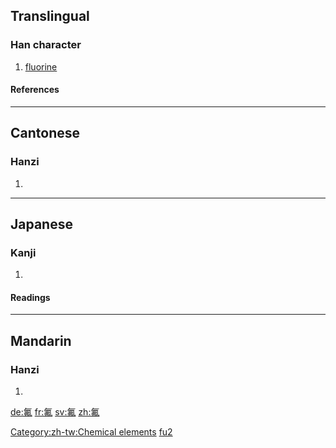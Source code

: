 ==Translingual==
===Han character===
{{Han char|rn=84|rad=气|as=05|sn=9|four=8051<sub>0</sub>|canj=人弓中中弓 (ONLLN)}}
# [[fluorine]]
====References====
{{Han ref|kx=0599.111|dkj=17058|hdz=32011.060|uh=6C1F|ud=27679|bh=AC74|bd=44148}}

----
==Cantonese==
===Hanzi===
{{yue-hanzi|jyut=fat<sup>1</sup>|y=fat<sup>1</sup>}}
# {{defn|Cantonese}}

----
==Japanese==
===Kanji===
{{ja-kanji|grade=|rs=气05}}
# {{defn|Japanese}} 
====Readings====
{{ja-readings|on=[[ふつ]] (futsu)|kun=}}

----
==Mandarin==
===Hanzi===
{{cmn-hanzi|pin=[[fú]] ([[fu2]])|wg=fu<sup>2</sup>|y=fu<sup>2</sup>}}
# {{defn|Mandarin}}



[[Category:zh-tw:Chemical elements]]
[[Category:zh-cn:Chemical elements|fu2]]

[[de:氟]]
[[fr:氟]]
[[sv:氟]]
[[zh:氟]]